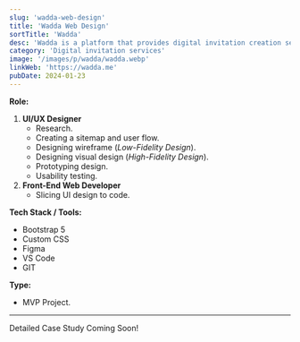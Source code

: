 ```yaml
---
slug: 'wadda-web-design'
title: 'Wadda Web Design'
sortTitle: 'Wadda'
desc: 'Wadda is a platform that provides digital invitation creation services.'
category: 'Digital invitation services'
image: '/images/p/wadda/wadda.webp'
linkWeb: 'https://wadda.me'
pubDate: 2024-01-23
---
```


**Role:**

1. **UI/UX Designer**
   - Research.
   - Creating a sitemap and user flow.
   - Designing wireframe (_Low-Fidelity Design_).
   - Designing visual design (_High-Fidelity Design_).
   - Prototyping design.
   - Usability testing.
2. **Front-End Web Developer**
   - Slicing UI design to code.

**Tech Stack / Tools:**

- Bootstrap 5
- Custom CSS
- Figma
- VS Code
- GIT

**Type:**

- MVP Project.

---

Detailed Case Study Coming Soon!
